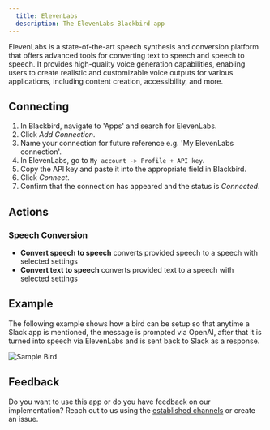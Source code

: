 ```yaml
---
  title: ElevenLabs
  description: The ElevenLabs Blackbird app
---
```


<LinkCard title="View on Github" target="_blank" href="https://github.com/bb-io/ElevenLabs" icon="github" />
 
  
ElevenLabs is a state-of-the-art speech synthesis and conversion platform that offers advanced tools for converting text to speech and speech to speech. It provides high-quality voice generation capabilities, enabling users to create realistic and customizable voice outputs for various applications, including content creation, accessibility, and more.
  
## Connecting

1.  In Blackbird, navigate to 'Apps' and search for ElevenLabs.
2.  Click _Add Connection_.
3.  Name your connection for future reference e.g. 'My ElevenLabs connection'.
4.  In ElevenLabs, go to `My account -> Profile + API key`.
5.  Copy the  API key and paste it into the appropriate field in Blackbird.
6.  Click _Connect_.
7.  Confirm that the connection has appeared and the status is _Connected_.
  
## Actions  
  
### Speech Conversion

-   **Convert speech to speech** converts provided speech to a speech with selected settings
-   **Convert text to speech** converts provided text to a speech with selected settings
  
## Example  
  
The following example shows how a bird can be setup so that anytime a Slack app is mentioned, the message is prompted via OpenAI, after that it is turned into speech via ElevenLabs and is sent back to Slack as a response.

![Sample Bird](https://github.com/bb-io/ElevenLabs/assets/137277669/26345195-1715-4719-92a6-f41bd6bf60ac)
  
## Feedback  
  
Do you want to use this app or do you have feedback on our implementation? Reach out to us using the [established channels](https://www.blackbird.io/) or create an issue.  
  
